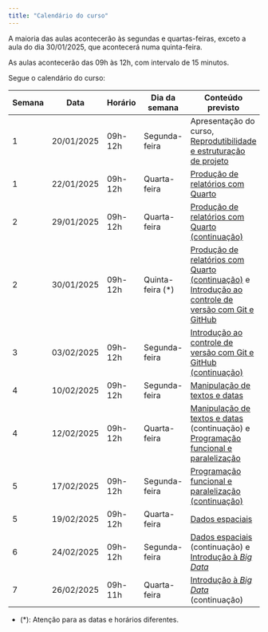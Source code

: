 ```yaml
---
title: "Calendário do curso"
---
```


A maioria das aulas acontecerão às segundas e quartas-feiras, exceto a aula do dia 30/01/2025, que acontecerá numa quinta-feira.

As aulas acontecerão das 09h às 12h, com intervalo de 15 minutos.

Segue o calendário do curso:

| Semana | Data | Horário | Dia da semana | Conteúdo previsto |
|--|------|--------|---------------|-------------------|
| 1 | 20/01/2025 | 09h-12h | Segunda-feira | Apresentação do curso, [Reprodutibilidade e estruturação de projeto](reprodutibilidade.qmd) |
| 1 | 22/01/2025 | 09h-12h |  Quarta-feira | [Produção de relatórios com Quarto](relatorios.qmd) |
| 2 | 29/01/2025 | 09h-12h |  Quarta-feira | [Produção de relatórios com Quarto (continuação)](relatorios.qmd) |
| 2 | 30/01/2025 | 09h-12h |  Quinta-feira (*) | [Produção de relatórios com Quarto (continuação)](relatorios.qmd) e [Introdução ao controle de versão com Git e GitHub](git-github.com) |
| 3 | 03/02/2025 | 09h-12h |  Segunda-feira | [Introdução ao controle de versão com Git e GitHub (continuação)](git-github.com)|
| 4 | 10/02/2025 | 09h-12h |  Segunda-feira | [Manipulação de textos e datas](texto-data.qmd) |
| 4 | 12/02/2025 | 09h-12h |  Quarta-feira | [Manipulação de textos e datas](texto-data.qmd) (continuação) e [Programação funcional e paralelização](programacao-funcional.qmd) |
| 5 | 17/02/2025 | 09h-12h |  Segunda-feira | [Programação funcional e paralelização (continuação)](programacao-funcional.qmd) |
| 5 | 19/02/2025 | 09h-12h |  Quarta-feira | [Dados espaciais](dados-espaciais.qmd) |   
| 6 | 24/02/2025 | 09h-12h  |  Segunda-feira | [Dados espaciais](dados-espaciais.qmd) (continuação) e [Introdução à *Big Data*](big-data.qmd) |
| 7 | 26/02/2025 | 09h-11h |  Quarta-feira | [Introdução à *Big Data*](big-data.qmd) (continuação) |

- (*): Atenção para as datas e horários diferentes.





